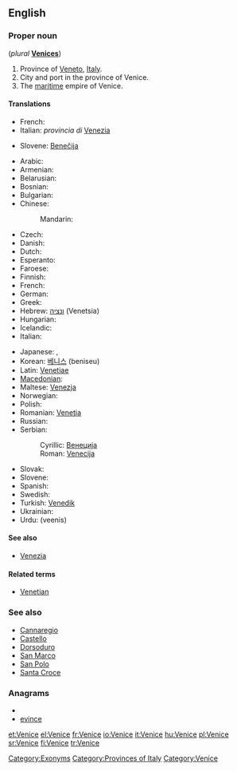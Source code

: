 ==English==
{{wikipedia}}

===Proper noun===
{{en-proper noun}} (''plural'' '''[[Venices]]''')

# Province of [[Veneto]], [[Italy]].
# City and port in the province of Venice.
# The [[maritime]] empire of Venice.

====Translations====
{{trans-top|province}}
* French: {{t+|fr|Venise}}
* Italian: ''provincia di'' [[Venezia]]
{{trans-mid}}
* Slovene: [[Benečija]] {{f}}
{{trans-bottom}}

{{trans-top|city}}
* Arabic: {{t|ar|البندقية|f|tr=al-bunduqíyya}}
* Armenian: {{t-|hy|Վենետիկ|tr=Venetik}}
* Belarusian: {{t|be|Венецыя|f|tr=Venécyja|xs=Belarusian}}
* Bosnian: {{t-|bs|Venecija|f}}
* Bulgarian: {{t-|bg|Венеция|f|tr=Venécija}}
* Chinese:
*: Mandarin: {{t|cmn|威尼斯|tr=Wēinísī|sc=Hani}}
* Czech: {{t+|cs|Benátky|f|p}}
* Danish: {{t-|da|Venedig}}
* Dutch: {{t-|nl|Venetië}}
* Esperanto: {{t|eo|Venecio|xs=Esperanto}}
* Faroese: {{t|fo|Venesia|xs=Faroese}}
* Finnish: {{t+|fi|Venetsia}}
* French: {{t+|fr|Venise}}
* German: {{t+|de|Venedig|n}}
* Greek: {{t+|el|Βενετία|f|tr=Venetía}}
* Hebrew: [[ונציה]] (Venetsia)
* Hungarian: {{t+|hu|Velence}}
* Icelandic: {{t-|is|Feneyjar|f|p}}
* Italian: {{t+|it|Venezia|f}}
{{trans-mid}}
* Japanese: {{t|ja|ヴェネツィア|tr=Venetsia, Benetsia}},  {{t|ja|ヴェニス|tr=Venisu, Benisu}}
* Korean: [[베니스]] (beniseu)
* Latin: [[Venetiae]] {{f|p}}
* [[Macedonian]]: {{t-|mk|Венеција|f|tr=Venécija}}
* Maltese: [[Venezja]]
* Norwegian: {{t-|no|Venezia}}
* Polish: {{t+|pl|Wenecja|f}}
* Romanian: [[Veneţia]]
* Russian: {{t-|ru|Венеция|f|tr=Venécija}}
* Serbian:
*: Cyrillic: [[Венеција]] {{f}}
*: Roman: [[Venecija#Serbian|Venecija]] {{f}}
* Slovak: {{t-|sk|Benátky|f|p}}
* Slovene: {{t+|sl|Benetke|f|p}}
* Spanish: {{t+|es|Venecia|f}}
* Swedish: {{t+|sv|Venedig}}
* Turkish: [[Venedik]]
* Ukrainian: {{t|uk|Венецiя|f|tr=Venécija|xs=Ukrainian}}
* Urdu: {{ur-Arab|[[وینس]]}} (veenis) {{m}}
{{trans-bottom}}

{{trans-top|empire}}
{{trans-mid}}
{{trans-bottom}}

====See also====
* [[Venezia]]

====Related terms====
* [[Venetian]]

===See also===
* [[Cannaregio]]
* [[Castello]]
* [[Dorsoduro]]
* [[San Marco]]
* [[San Polo]]
* [[Santa Croce]]

===Anagrams===
* {{alphagram|ceeinv}}
* [[evince#English|evince]]


[[Category:Exonyms]]
[[Category:Provinces of Italy]]
[[Category:Venice]]

[[et:Venice]]
[[el:Venice]]
[[fr:Venice]]
[[io:Venice]]
[[it:Venice]]
[[hu:Venice]]
[[pl:Venice]]
[[sr:Venice]]
[[fi:Venice]]
[[tr:Venice]]